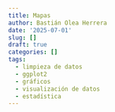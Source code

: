 ```yaml
---
title: Mapas
author: Bastián Olea Herrera
date: '2025-07-01'
slug: []
draft: true
categories: []
tags:
  - limpieza de datos
  - ggplot2
  - gráficos
  - visualización de datos
  - estadística
---
```



<!-- library(dplyr) -->
<!-- library(sf) -->
<!-- library(ggplot2) -->
<!-- library(janitor) -->
<!-- library(readr) -->

<!-- # comunas ide ---- -->
<!-- # https://www.ide.cl/index.php/noticias/actualizacion-de-la-cartografia-de-division-politica-administrativa-en-chile -->
<!-- # https://www.geoportal.cl/geoportal/catalog/download/912598ad-ac92-35f6-8045-098f214bd9c2 -->

<!-- mapa_comunas_ide <- read_sf("shapes/ide_chile/DPA_2023/COMUNAS/") |> clean_names()  -->

<!-- comunas_superficie <- mapa_comunas_ide |>  -->
<!--   mutate(superficie = units::set_units(geometry |> st_area(), "km^2")) |>  -->
<!--   st_drop_geometry() |>  -->
<!--   mutate(across(starts_with("cut_"), as.numeric)) -->





<!-- # areas ---- -->
<!-- mapa_areas_pobladas <- read_sf("shapes/bcn/Areas_Pobladas/") |> clean_names() -->

<!-- mapa_comunas_bcn <- read_sf("shapes/bcn/Comunas/") |> clean_names() -->

<!-- mapa_areas_pobladas |>  -->
<!--   ggplot() + -->
<!--   aes() + -->
<!--   geom_sf() -->

<!-- mapa_comunas_bcn |>  -->
<!--   ggplot() + -->
<!--   aes() + -->
<!--   geom_sf() -->

<!-- mapa_comunas_bcn_filt <- mapa_comunas_bcn |>  -->
<!--   filter(comuna == "Arica")  -->

<!-- mapa_areas_pobladas_filt <- mapa_areas_pobladas |>  -->
<!--   filter(comuna == "Arica") -->

<!-- mapa_comunas_bcn_filt |>  -->
<!--   ggplot() + -->
<!--   geom_sf() + -->
<!--   geom_sf(data = mapa_areas_pobladas_filt, fill = "grey30") -->

<!-- #  -->
<!-- # # unir areas pobladas en comunas -->
<!-- # mapa_areas_pobladas_comunas <- mapa_areas_pobladas |>  -->
<!-- #   mutate(superficie_area_poblada = units::set_units(geometry |> st_area(), "km^2")) |>  -->
<!-- #   group_by(comuna) |>  -->
<!-- #   summarize(superficie_area_poblada = sum(superficie_area_poblada), -->
<!-- #             geometry = st_union(geometry)) -->


<!-- # left_join(mapa_comunas_bcn |> st_drop_geometry(), -->
<!-- #           mapa_areas_pobladas_comunas |> st_drop_geometry(), -->
<!-- #           by = "comuna") |>  -->
<!-- #   filter(is.na(cod_comuna)) -->



<!-- # unir geográficamente mapa de comunas con el mapa de áreas pobladas -->
<!-- # resultados <- st_join(mapa_comunas_bcn, mapa_areas_pobladas_comunas) -->
<!-- mapas_unidos <- st_join(mapa_areas_pobladas, mapa_comunas_bcn) -->

<!-- mapas_unidos_comunas <- mapas_unidos |>  -->
<!--   group_by(comuna.y, cod_comuna, codregion) |> -->
<!--   summarize(geometry = st_union(geometry)) |>  -->
<!--   ungroup() -->

<!-- superficie_comunas <- mapas_unidos_comunas |>  -->
<!--   mutate(superficie_area_poblada = units::set_units(geometry |> st_area(), "km^2")) -->





<!-- mapa_comunas_bcn |>  -->
<!--   filter(!cod_comuna %in% resultado$cod_comuna) -->


<!-- superficie_comunas |> filter(comuna.y == "Arica") -->
<!-- mapa_comunas_bcn |> filter(comuna == "Arica") -->

<!-- superficie_comunas |> filter(comuna.y == "San José de Maipo") -->



<!-- superficie_comunas |>  -->
<!--   filter(stringr::str_detect(comuna.y, "Dichato")) -->

<!-- superficie_comunas |>  -->
<!--   filter(stringr::str_detect(comuna.y, "Tom")) -->

<!-- superficie_comunas |>  -->
<!--   filter(stringr::str_detect(comuna.y, "Alhué")) -->

<!-- superficie_comunas |>  -->
<!--   filter(stringr::str_detect(comuna.y, "Puente")) -->

<!-- # mapa_areas_pobladas |>  -->
<!-- #   filter(stringr::str_detect(localidad, "Caleta")) -->

<!-- comunas_superficie_area_poblada |>  -->
<!--   filter(is.na(cut_com)) -->



<!-- mapa_comunas_bcn |>  -->
<!--   filter(comuna == "San José de Maipo") |>  -->
<!--   ggplot() + -->
<!--   geom_sf() + -->
<!--   geom_sf(data = mapa_areas_pobladas |>  -->
<!--             filter(comuna == "San José de Maipo"),  -->
<!--           fill = "grey30") -->

<!-- mapa_comunas_bcn |>  -->
<!--   filter(comuna == "San José de Maipo") |>  -->
<!--   ggplot() + -->
<!--   geom_sf() + -->
<!--   geom_sf(data = resultado |>  -->
<!--             filter(comuna.y == "San José de Maipo"),  -->
<!--           fill = "grey30") -->



<!-- codigos_comunas_bcn |>  -->
<!--   filter(stringr::str_detect(tolower(comuna), "puente")) -->

<!-- mapa_areas_pobladas_comunas |>  -->
<!--   filter(stringr::str_detect(tolower(comuna), "puente")) -->


<!-- mapa_areas_pobladas_comunas |>  -->
<!--   filter(!comuna %in% sort(codigos_comunas_bcn$comuna)) -->

<!-- # pero pero pero y las zonas urbanas del censo??? -->


<!-- # guardar -->
<!-- superficie_comunas |>  -->
<!--   st_drop_geometry() |>  -->
<!--   select(codigo_comuna = cod_comuna, superficie_area_poblada) |>  -->
<!--   readr::write_rds("datos/superficie_comunas_area_poblada.rds") -->
